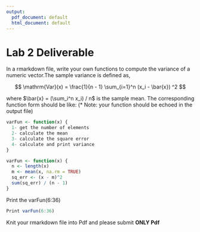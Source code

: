 ---
output:
  pdf_document: default
  html_document: default
---
# Lab 2 Deliverable

In a rmarkdown file, write your own functions to compute the variance of a numeric vector.The sample variance is defined as,

$$
\mathrm{Var}(x) = \frac{1}{n - 1} \sum_{i=1}^n (x_i - \bar{x}) ^2
$$

where  $\bar{x} = (\sum_i^n x_i) / n$ is the sample mean. The corresponding function form should be like: (* Note: your function should be echoed in the output file)

````{.r}
varFun <- function(x) {
  1- get the number of elements
  2- calculate the mean
  3- calculate the square error
  4- calculate and print variance
}
````

```{r, results='hide', echo=FALSE}
varFun <- function(x) {
  n <- length(x)
  m <- mean(x, na.rm = TRUE)
  sq_err <- (x - m)^2
  sum(sq_err) / (n - 1)
}
```


Print the varFun(6:36)
````{.r}
Print varFun(6:36)
````

Knit your rmarkdown file into Pdf and please submit **ONLY Pdf**